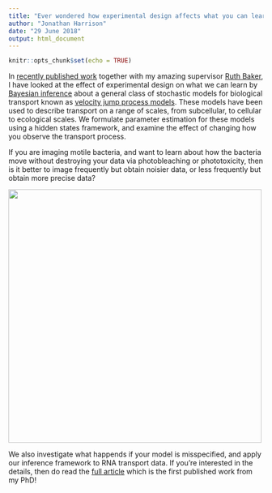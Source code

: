 ```yaml
---
title: "Ever wondered how experimental design affects what you can learn from an experiment?"
author: "Jonathan Harrison"
date: "29 June 2018"
output: html_document
---
```


```r
knitr::opts_chunk$set(echo = TRUE)
```


In [recently published work](http://journals.plos.org/ploscompbiol/article?id=10.1371/journal.pcbi.1006235) together with my amazing supervisor [Ruth Baker](http://www.iamruthbaker.com/), I have looked at the effect of experimental design on what we can learn by [Bayesian inference](https://en.wikipedia.org/wiki/Bayesian_inference) about a general class of stochastic models for biological transport known as [velocity jump process models](https://link.springer.com/article/10.1007/BF00277392). These models have been used to describe transport on a range of scales, from subcellular, to cellular to ecological scales. We formulate parameter estimation for these models using a hidden states framework, and examine the effect of changing how you observe the transport process.

If you are imaging motile bacteria, and want to learn about how the bacteria move without destroying your data via photobleaching or phototoxicity, then is it better to image frequently but obtain noisier data, or less frequently but obtain more precise data?

![](../images/StrikingImage.tif){width=500px} 

We also investigate what happends if your model is misspecified, and apply our inference framework to RNA transport data.  If you're interested in the details, then do read the [full article](http://journals.plos.org/ploscompbiol/article?id=10.1371/journal.pcbi.1006235) which is the first published work from my PhD!

